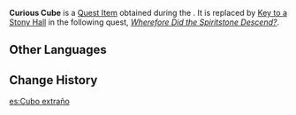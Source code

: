 {{Item Infobox
|id           = 101659
|image        = Item Curious Cube.png
|type         = Quest Items
|description  = An unknown construct that you discovered in the depths of The Chasm. It resembles an intricately-made cube.
|source1      = [[Perils in the Dark]]
}}
'''Curious Cube''' is a [[Quest Item]] obtained during the {{Quest|Perils in the Dark}}. It is replaced by [[Key to a Stony Hall]] in the following quest, ''[[Wherefore Did the Spiritstone Descend?]]''.

==Other Languages==
{{Other Languages
|default_hidden = 1
|en      = Curious Cube
|zhs     = 奇特的「魔方」
|zhs_rm  = Qítè de "Mófāng"
|zht     = 奇特的「魔方」
|zht_rm  = Qítè de "Mófāng"
|ja      = 不思議な「キューブ」
|ja_rm   = Fushigi-na "Kyuubu"
|ko      = 특이한 「큐브」
|es      = Cubo extraño
|fr      = Cube étrange
|ru      = Особый магический куб
|th      = ลูกบาศก์ประหลาด
|th_rm   = 
|vi      = Rubic Kỳ Lạ
|de      = Seltsamer Würfel
|id      = Kubus Aneh
|pt      = Cubo Curioso
|tr      = İlginç Küp
|it      = Cubo curioso
}}

==Change History==
{{Change History|2.6}}

[[es:Cubo extraño]]